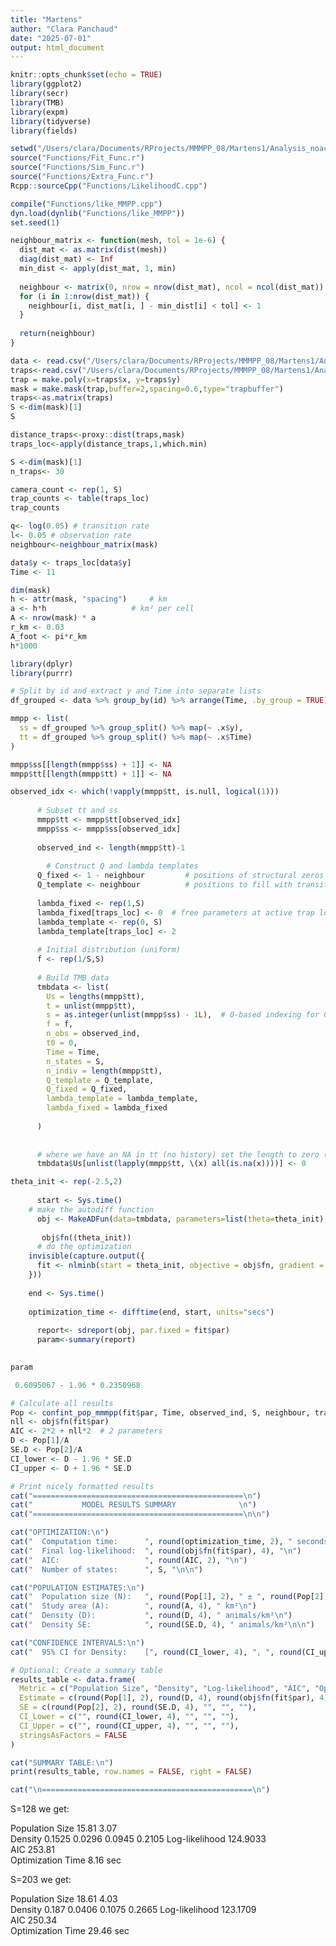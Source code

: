 ```yaml
---
title: "Martens"
author: "Clara Panchaud"
date: "2025-07-01"
output: html_document
---
```


```r
knitr::opts_chunk$set(echo = TRUE)
library(ggplot2)
library(secr)
library(TMB)
library(expm)
library(tidyverse)
library(fields)

setwd("/Users/clara/Documents/RProjects/MMMPP_08/Martens1/Analysis_noac")
source("Functions/Fit_Func.r")
source("Functions/Sim_Func.r")
source("Functions/Extra_Func.r")
Rcpp::sourceCpp("Functions/LikelihoodC.cpp")

compile("Functions/like_MMPP.cpp")
dyn.load(dynlib("Functions/like_MMPP"))
set.seed(1)
```

```r
neighbour_matrix <- function(mesh, tol = 1e-6) {
  dist_mat <- as.matrix(dist(mesh))
  diag(dist_mat) <- Inf
  min_dist <- apply(dist_mat, 1, min)
  
  neighbour <- matrix(0, nrow = nrow(dist_mat), ncol = ncol(dist_mat))
  for (i in 1:nrow(dist_mat)) {
    neighbour[i, dist_mat[i, ] - min_dist[i] < tol] <- 1
  }
  
  return(neighbour)
}
```




```r
data <- read.csv("/Users/clara/Documents/RProjects/MMMPP_08/Martens1/Analysis_noac/marten_data.csv")
traps<-read.csv("/Users/clara/Documents/RProjects/MMMPP_08/Martens1/Analysis_noac/marten_traps.csv")
trap = make.poly(x=traps$x, y=traps$y)
mask = make.mask(trap,buffer=2,spacing=0.6,type="trapbuffer")
traps<-as.matrix(traps)
S <-dim(mask)[1]
S

```

```r
distance_traps<-proxy::dist(traps,mask)
traps_loc<-apply(distance_traps,1,which.min)

S <-dim(mask)[1]
n_traps<- 30

camera_count <- rep(1, S)
trap_counts <- table(traps_loc)
trap_counts
```


```r
q<- log(0.05) # transition rate
l<- 0.05 # observation rate
neighbour<-neighbour_matrix(mask)

data$y <- traps_loc[data$y]
Time <- 11
```

```r
dim(mask)
h <- attr(mask, "spacing")     # km
a <- h*h                   # km² per cell
A <- nrow(mask) * a 
r_km <- 0.03
A_foot <- pi*r_km
h*1000
```

```r
library(dplyr)
library(purrr)

# Split by id and extract y and Time into separate lists
df_grouped <- data %>% group_by(id) %>% arrange(Time, .by_group = TRUE)

mmpp <- list(
  ss = df_grouped %>% group_split() %>% map(~ .x$y),
  tt = df_grouped %>% group_split() %>% map(~ .x$Time)
)

mmpp$ss[[length(mmpp$ss) + 1]] <- NA
mmpp$tt[[length(mmpp$tt) + 1]] <- NA
```

```r
observed_idx <- which(!vapply(mmpp$tt, is.null, logical(1)))
      
      # Subset tt and ss
      mmpp$tt <- mmpp$tt[observed_idx]
      mmpp$ss <- mmpp$ss[observed_idx]
      
      observed_ind <- length(mmpp$tt)-1
      
        # Construct Q and lambda templates
      Q_fixed <- 1 - neighbour         # positions of structural zeros
      Q_template <- neighbour          # positions to fill with transition rates (neighbours)
      
      lambda_fixed <- rep(1,S)
      lambda_fixed[traps_loc] <- 0  # free parameters at active trap locations only
      lambda_template <- rep(0, S)
      lambda_template[traps_loc] <- 2
      
      # Initial distribution (uniform)
      f <- rep(1/S,S)
      
      # Build TMB data
      tmbdata <- list(
        Us = lengths(mmpp$tt),
        t = unlist(mmpp$tt),
        s = as.integer(unlist(mmpp$ss) - 1L),  # 0-based indexing for C++
        f = f,
        n_obs = observed_ind,
        t0 = 0,
        Time = Time,
        n_states = S,
        n_indiv = length(mmpp$tt),
        Q_template = Q_template,
        Q_fixed = Q_fixed,
        lambda_template = lambda_template,
        lambda_fixed = lambda_fixed
        
      )
      
      
      # where we have an NA in tt (no history) set the length to zero (in our case that will just be the last term)
      tmbdata$Us[unlist(lapply(mmpp$tt, \(x) all(is.na(x))))] <- 0
```


```r
theta_init <- rep(-2.5,2)
    
      start <- Sys.time()
    # make the autodiff function
      obj <- MakeADFun(data=tmbdata, parameters=list(theta=theta_init), DLL="like_MMPP")
    
       obj$fn((theta_init))
      # do the optimization
    invisible(capture.output({
      fit <- nlminb(start = theta_init, objective = obj$fn, gradient = obj$gr)
    }))
    
    end <- Sys.time()
    
    optimization_time <- difftime(end, start, units="secs")
    
      report<- sdreport(obj, par.fixed = fit$par)
      param<-summary(report)
       

```

```r
param
```

```r
 0.6095067 - 1.96 * 0.2350968
```


```r


# Calculate all results
Pop <- confint_pop_mmmpp(fit$par, Time, observed_ind, S, neighbour, traps_loc, f, report$cov)
nll <- obj$fn(fit$par)
AIC <- 2*2 + nll*2  # 2 parameters
D <- Pop[1]/A
SE.D <- Pop[2]/A
CI_lower <- D - 1.96 * SE.D
CI_upper <- D + 1.96 * SE.D

# Print nicely formatted results
cat("===============================================\n")
cat("           MODEL RESULTS SUMMARY              \n")
cat("===============================================\n\n")

cat("OPTIMIZATION:\n")
cat("  Computation time:      ", round(optimization_time, 2), " seconds\n")
cat("  Final log-likelihood:  ", round(obj$fn(fit$par), 4), "\n")
cat("  AIC:                   ", round(AIC, 2), "\n")
cat("  Number of states:      ", S, "\n\n")

cat("POPULATION ESTIMATES:\n")
cat("  Population size (N):   ", round(Pop[1], 2), " ± ", round(Pop[2], 2), "\n")
cat("  Study area (A):        ", round(A, 4), " km²\n")
cat("  Density (D):           ", round(D, 4), " animals/km²\n")
cat("  Density SE:            ", round(SE.D, 4), " animals/km²\n\n")

cat("CONFIDENCE INTERVALS:\n")
cat("  95% CI for Density:    [", round(CI_lower, 4), ", ", round(CI_upper, 4), "] animals/km²\n\n")

# Optional: Create a summary table
results_table <- data.frame(
  Metric = c("Population Size", "Density", "Log-likelihood", "AIC", "Optimization Time"),
  Estimate = c(round(Pop[1], 2), round(D, 4), round(obj$fn(fit$par), 4), round(AIC, 2), paste(round(optimization_time, 2), "sec")),
  SE = c(round(Pop[2], 2), round(SE.D, 4), "", "", ""),
  CI_Lower = c("", round(CI_lower, 4), "", "", ""),
  CI_Upper = c("", round(CI_upper, 4), "", "", ""),
  stringsAsFactors = FALSE
)

cat("SUMMARY TABLE:\n")
print(results_table, row.names = FALSE, right = FALSE)

cat("\n===============================================\n")
```


S=128 we get:

Population Size	15.81	3.07		
Density	0.1525	0.0296	0.0945	0.2105
Log-likelihood	124.9033			
AIC	253.81			
Optimization Time	8.16 sec

S=203 we get:

Population Size	18.61	4.03		
Density	0.187	0.0406	0.1075	0.2665
Log-likelihood	123.1709			
AIC	250.34			
Optimization Time	29.46 sec

